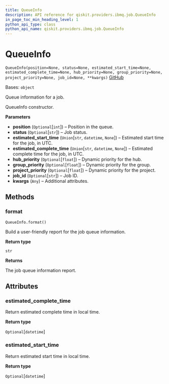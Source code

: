 ```yaml
---
title: QueueInfo
description: API reference for qiskit.providers.ibmq.job.QueueInfo
in_page_toc_min_heading_level: 1
python_api_type: class
python_api_name: qiskit.providers.ibmq.job.QueueInfo
---
```


# QueueInfo

<span id="qiskit.providers.ibmq.job.QueueInfo" />

`QueueInfo(position=None, status=None, estimated_start_time=None, estimated_complete_time=None, hub_priority=None, group_priority=None, project_priority=None, job_id=None, **kwargs)` [GitHub](https://github.com/qiskit/qiskit-ibmq-provider/tree/stable/0.19/qiskit/providers/ibmq/job/queueinfo.py "view source code")

Bases: `object`

Queue information for a job.

QueueInfo constructor.

**Parameters**

*   **position** (`Optional`\[`int`]) – Position in the queue.
*   **status** (`Optional`\[`str`]) – Job status.
*   **estimated\_start\_time** (`Union`\[`str`, `datetime`, `None`]) – Estimated start time for the job, in UTC.
*   **estimated\_complete\_time** (`Union`\[`str`, `datetime`, `None`]) – Estimated complete time for the job, in UTC.
*   **hub\_priority** (`Optional`\[`float`]) – Dynamic priority for the hub.
*   **group\_priority** (`Optional`\[`float`]) – Dynamic priority for the group.
*   **project\_priority** (`Optional`\[`float`]) – Dynamic priority for the project.
*   **job\_id** (`Optional`\[`str`]) – Job ID.
*   **kwargs** (`Any`) – Additional attributes.

## Methods

### format

<span id="qiskit.providers.ibmq.job.QueueInfo.format" />

`QueueInfo.format()`

Build a user-friendly report for the job queue information.

**Return type**

`str`

**Returns**

The job queue information report.

## Attributes

<span id="qiskit.providers.ibmq.job.QueueInfo.estimated_complete_time" />

### estimated\_complete\_time

Return estimated complete time in local time.

**Return type**

`Optional`\[`datetime`]

<span id="qiskit.providers.ibmq.job.QueueInfo.estimated_start_time" />

### estimated\_start\_time

Return estimated start time in local time.

**Return type**

`Optional`\[`datetime`]

